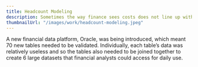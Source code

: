 ```yaml
---
title: Headcount Modeling
description: Sometimes the way finance sees costs does not line up with the way clients sees costs. For this case, I designed a headcount allocation model to provide our internal business partners with visibility into their expenses.
thumbnailUrl: "/images/work/headcount-modeling.jpeg"
---
```


<Text textStyle="paragraph">
	A new financial data platform, Oracle, was being introduced, which meant 70
	new tables needed to be validated. Individually, each table’s data was
	relatively useless and so the tables also needed to be joined together to
	create 6 large datasets that financial analysts could access for daily use.
</Text>
